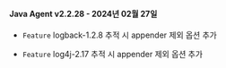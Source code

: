 #### Java Agent v2.2.28 - 2024년 02월 27일

- <code class="Feature">Feature</code> logback-1.2.8 추적 시 appender 제외 옵션 추가

- <code class="Feature">Feature</code> log4j-2.17 추적 시 appender 제외 옵션 추가

